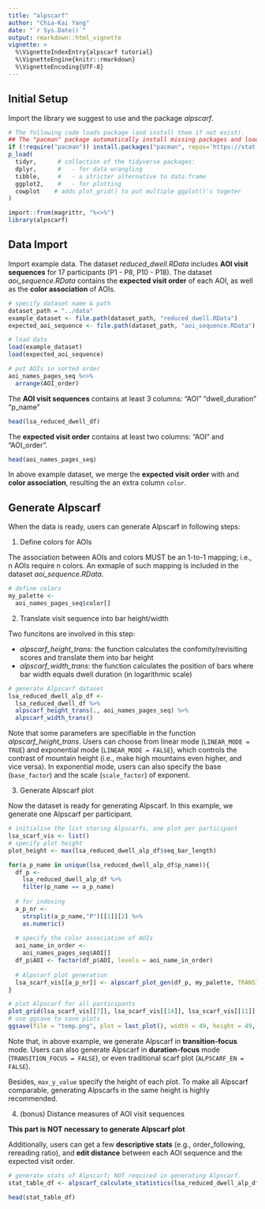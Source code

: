 ```yaml
---
title: "alpscarf"
author: "Chia-Kai Yang"
date: "`r Sys.Date()`"
output: rmarkdown::html_vignette
vignette: >
  %\VignetteIndexEntry{alpscarf tutorial}
  %\VignetteEngine{knitr::rmarkdown}
  %\VignetteEncoding{UTF-8}
---
```


## Initial Setup
Import the library we suggest to use and the package _alpscarf_.
```r
# The following code loads package (and install them if not exist).
## The "pacman" package automatically install missing packages and load them
if (!require("pacman")) install.packages("pacman", repos='https://stat.ethz.ch/CRAN/'); library(pacman)
p_load(
  tidyr,      # collection of the tidyverse packages:
  dplyr,      #   - for data wrangling
  tibble,     #   - a stricter alternative to data.frame
  ggplot2,    #   - for plotting
  cowplot    # adds plot_grid() to put multiple ggplot()'s togeter
)

import::from(magrittr, "%<>%")
library(alpscarf)
```

## Data Import
Import example data. The dataset _reduced_dwell.RData_ includes __AOI visit sequences__ for 17 participants (P1 - P8, P10 - P18). The dataset _aoi_sequence.RData_ contains the __expected visit order__ of each AOI, as well as the __color association__ of AOIs.
```r
# specify dataset name & path
dataset_path = "../data"
example_dataset <- file.path(dataset_path, "reduced_dwell.RData")
expected_aoi_sequence <- file.path(dataset_path, "aoi_sequence.RData")

# load data  
load(example_dataset)
load(expected_aoi_sequence)

# put AOIs in sorted order
aoi_names_pages_seq %<>%
  arrange(AOI_order)
```

The __AOI visit sequences__ contains at least 3 columns: "AOI" "dwell_duration" "p_name" 
```r
head(lsa_reduced_dwell_df)
```


The __expected visit order__ contains at least two columns: "AOI" and "AOI_order".
```r
head(aoi_names_pages_seq)
```
In above example dataset, we merge the __expected visit order__ with and __color association__, resulting the an extra column ```color```.

## Generate Alpscarf
When the data is ready, users can generate Alpscarf in following steps:

1. Define colors for AOIs

The association between AOIs and colors MUST be an 1-to-1 mapping; i.e., n AOIs require n colors. An exmaple of such mapping is included in the dataset _aoi_sequence.RData_.
```r
# define colors
my_palette <- 
  aoi_names_pages_seq$color[]
```

2. Translate visit sequence into bar height/width 

Two funcitons are involved in this step:

  * _alpscarf_height_trans_: the function calculates the confomity/revisiting scores and translate them into bar height
  * _alpscarf_width_trans_: the function calculates the position of bars where bar width equals dwell duration (in logarithmic scale)
```r
# generate Alpscarf dataset
lsa_reduced_dwell_alp_df <- 
  lsa_reduced_dwell_df %>%
  alpscarf_height_trans(., aoi_names_pages_seq) %>%
  alpscarf_width_trans()
```
Note that some parameters are specifiable in the function _alpscarf_height_trans_. Users can choose from linear mode (```LINEAR_MODE = TRUE```) and exponential mode (```LINEAR_MODE = FALSE```), which controls the contrast of mountain height (i.e., make high mountains even higher, and vice versa). In exponential mode, users can also specify the base (```base_factor```) and the scale (```scale_factor```) of exponent.

3. Generate Alpscarf plot

Now the dataset is ready for generating Alpscarf. In this example, we generate one Alpscarf per participant.
```r
# initialise the list storing Alpscarfs, one plot per participant
lsa_scarf_vis <- list()
# specify plot height
plot_height <- max(lsa_reduced_dwell_alp_df$seq_bar_length)

for(a_p_name in unique(lsa_reduced_dwell_alp_df$p_name)){
  df_p <-
    lsa_reduced_dwell_alp_df %>%
    filter(p_name == a_p_name) 
  
  # for indexing
  a_p_nr <- 
    strsplit(a_p_name,"P")[[1]][2] %>%
    as.numeric()
  
  # specify the color association of AOIs
  aoi_name_in_order <- 
    aoi_names_pages_seq$AOI[]
  df_p$AOI <- factor(df_p$AOI, levels = aoi_name_in_order)
  
  # Alpscarf plot generation
  lsa_scarf_vis[[a_p_nr]] <- alpscarf_plot_gen(df_p, my_palette, TRANSITION_FOCUS = TRUE, ALPSCARF_EN = TRUE,  max_y_value = plot_height, TITLE_EN = FALSE)
}

# plot Alpscarf for all participants
plot_grid(lsa_scarf_vis[[7]], lsa_scarf_vis[[14]], lsa_scarf_vis[[11]], lsa_scarf_vis[[17]], lsa_scarf_vis[[15]], lsa_scarf_vis[[5]], lsa_scarf_vis[[1]], lsa_scarf_vis[[13]], lsa_scarf_vis[[16]], lsa_scarf_vis[[6]], lsa_scarf_vis[[4]], lsa_scarf_vis[[10]], lsa_scarf_vis[[12]], lsa_scarf_vis[[2]], lsa_scarf_vis[[3]], lsa_scarf_vis[[18]], lsa_scarf_vis[[8]], align = "hv", ncol = 2)
# use ggsave to save plots
ggsave(file = "temp.png", plot = last_plot(), width = 49, height = 49, device = "png", bg = "transparent")
```
Note that, in above example, we generate Alpscarf in __transition-focus__ mode. Users can also generate Alpscarf in __duration-focus__ mode (```TRANSITION_FOCUS = FALSE```), or even traditional scarf plot (```ALPSCARF_EN = FALSE```).

Besides, ```max_y_value``` specify the height of each plot. To make all Alpscarf comparable, generating Alpscarfs in the same height is highly recommended.


4. (bonus) Distance measures of AOI visit sequences

__This part is NOT necessary to generate Alpscarf plot__

Additionally, users can get a few __descriptive stats__ (e.g., order_following, rereading ratio), and __edit distance__ between each AOI sequence and the expected visit order. 
```r
# generate stats of Alpscarf; NOT required in generating Alpscarf.
stat_table_df <- alpscarf_calculate_statistics(lsa_reduced_dwell_alp_df, aoi_names_pages_seq)

head(stat_table_df)
```
